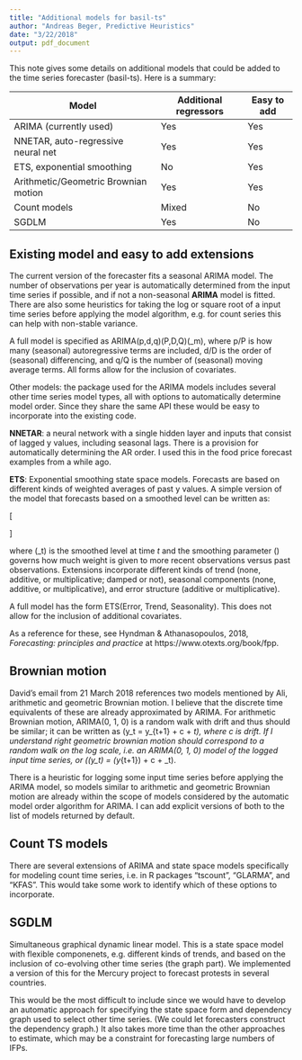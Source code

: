 ```yaml
---
title: "Additional models for basil-ts"
author: "Andreas Beger, Predictive Heuristics"
date: "3/22/2018"
output: pdf_document
---
```


This note gives some details on additional models that could be added to the time series forecaster (basil-ts). Here is a summary:

| Model | Additional regressors | Easy to add |
|-------|-----------------------|-------------|
|ARIMA (currently used)  | Yes | Yes |
|NNETAR, auto-regressive neural net | Yes | Yes |
|ETS, exponential smoothing | No | Yes |
|Arithmetic/Geometric Brownian motion | Yes | Yes |
|Count models | Mixed | No |
|SGDLM | Yes | No |

## Existing model and easy to add extensions

The current version of the forecaster fits a seasonal ARIMA model. The number of observations per year is automatically determined from the input time series if possible, and if not a non-seasonal **ARIMA** model is fitted. There are also some heuristics for taking the log or square root of a input time series before applying the model algorithm, e.g. for count series this can help with non-stable variance. 

A full model is specified as ARIMA(p,d,q)(P,D,Q)\(_m\), where p/P is how many (seasonal) autoregressive terms are included, d/D is the order of (seasonal) differencing, and q/Q is the number of (seasonal) moving average terms. All forms allow for the inclusion of covariates.

Other models: the package used for the ARIMA models includes several other time series model types, all with options to automatically determine model order. Since they share the same API these would be easy to incorporate into the existing code.

**NNETAR**: a neural network with a single hidden layer and inputs that consist of lagged y values, including seasonal lags. There is a provision for automatically determining the AR order. I used this in the food price forecast examples from a while ago.

**ETS**: Exponential smoothing state space models. Forecasts are based on different kinds of weighted averages of past y values. A simple version of the model that forecasts based on a smoothed level can be written as:

\[
\begin{aligned}
\hat{y}_{t+1|t} &= \ell_t \\
\ell_t &= \alpha y_t + (1 - \alpha)\ell_{t-1}
\end{aligned}
\]

where \(\ell_t\) is the smoothed level at time *t* and the smoothing parameter \(\alpha\) governs how much weight is given to more recent observations versus past observations. Extensions incorporate different kinds of trend (none, additive, or multiplicative; damped or not), seasonal components (none, additive, or multiplicative), and error structure (additive or multiplicative). 

A full model has the form ETS(Error, Trend, Seasonality). This does not allow for the inclusion of additional covariates.

As a reference for these, see Hyndman & Athanasopoulos, 2018, *Forecasting: principles and practice* at https://www.otexts.org/book/fpp. 

## Brownian motion

David's email from 21 March 2018 references two models mentioned by Ali, arithmetic and geometric Brownian motion. I believe that the discrete time equivalents of these are already approximated by ARIMA. For arithmetic Brownian motion, ARIMA(0, 1, 0) is a random walk with drift and thus should be similar; it can be written as \(y_t = y_{t+1} + c + \epsilon_t\), where *c* is drift. If I understand right geometric brownian motion should correspond to a random walk on the log scale, i.e. an ARIMA(0, 1, 0) model of the logged input time series, or \(\ln(y_t) = \ln(y_{t+1}) + c + \epsilon_t\). 

There is a heuristic for logging some input time series before applying the ARIMA model, so models similar to arithmetic and geometric Brownian motion are already within the scope of models considered by the automatic model order algorithm for ARIMA. I can add explicit versions of both to the list of models returned by default. 

## Count TS models

There are several extensions of ARIMA and state space models specifically for modeling count time series, i.e. in R packages "tscount", "GLARMA", and "KFAS". This would take some work to identify which of these options to incorporate. 

## SGDLM

Simultaneous graphical dynamic linear model. This is a state space model with flexible componenets, e.g. different kinds of trends, and based on the inclusion of co-evolving other time series (the graph part). We implemented a version of this for the Mercury project to forecast protests in several countries. 

This would be the most difficult to include since we would have to develop an automatic approach for specifying the state space form and dependency graph used to select other time series. (We could let forecasters construct the dependency graph.) It also takes more time than the other approaches to estimate, which may be a constraint for forecasting large numbers of IFPs. 

